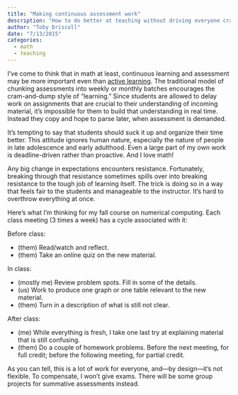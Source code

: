 ```yaml
---
title: "Making continuous assessment work"
description: "How to do better at teaching without driving everyone crazy. Maybe."
author: "Toby Driscoll"
date: "7/13/2015"
categories:
  - math
  - teaching
---
```


I’ve come to think that in math at least, continuous learning and assessment may be more important even than [active learning](http://www.crlt.umich.edu/tstrategies/tsal). The traditional model of chunking assessments into weekly or monthly batches encourages the cram-and-dump style of “learning.” Since students are allowed to delay work on assignments that are crucial to their understanding of incoming material, it’s impossible for them to build that understanding in real time. Instead they copy and hope to parse later, when assessment is demanded.

It’s tempting to say that students should suck it up and organize their time better. This attitude ignores human nature, especially the nature of people in late adolescence and early adulthood. Even a large part of my own work is deadline-driven rather than proactive. And I love math!

Any big change in expectations encounters resistance. Fortunately, breaking through that resistance sometimes spills over into breaking resistance to the tough job of learning itself.  The trick is doing so in a way that feels fair to the students and manageable to the instructor. It’s hard to overthrow everything at once.

Here’s what I’m thinking for my fall course on numerical computing. Each class meeting (3 times a week) has a cycle associated with it:

Before class:

- (them) Read/watch and reflect.
- (them) Take an online quiz on the new material.

In class:

- (mostly me) Review problem spots. Fill in some of the details.
- (us) Work to produce one graph or one table relevant to the new material. 
- (them) Turn in a description of what is still not clear.

After class: 

- (me) While everything is fresh, I take one last try at explaining material that is still confusing.
- (them) Do a couple of homework problems. Before the next meeting, for full credit; before the following meeting, for partial credit.

As you can tell, this is a lot of work for everyone, and—by design—it’s not flexible. To compensate, I won’t give exams. There will be some group projects for summative assessments instead.